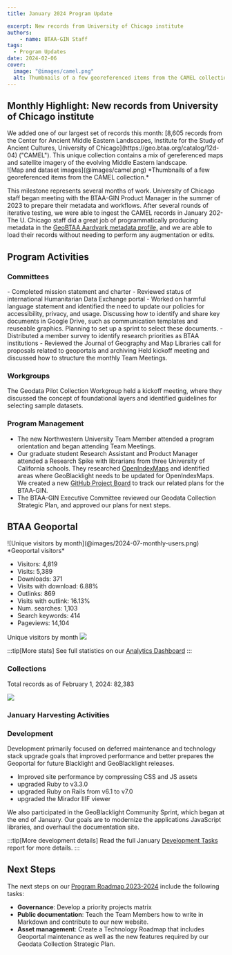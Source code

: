 ```yaml
---
title: January 2024 Program Update

excerpt: New records from University of Chicago institute
authors:
    - name: BTAA-GIN Staff
tags:
  - Program Updates
date: 2024-02-06
cover:
  image: "@images/camel.png"
  alt: Thumbnails of a few georeferenced items from the CAMEL collection.
---
```


<div class="monthly-highlight">

## Monthly Highlight: New records from University of Chicago institute

<TwoThirdsLayout>
<div slot = "left">
We added one of our largest set of records this month: [8,605 records from the Center for Ancient Middle Eastern Landscapes, Institute for the Study of Ancient Cultures, University of Chicago](https://geo.btaa.org/catalog/12d-04) ("CAMEL").  This unique collection contains a mix of gereferenced maps and satellite imagery of the evolving Middle Eastern landscape.
</div>
<div slot = "right">
![Map and dataset images](@images/camel.png)
*Thumbnails of a few georeferenced items from the CAMEL collection.*
</div>


</TwoThirdsLayout>

This milestone represents several months of work. University of Chicago staff began meeting with the BTAA-GIN Product Manager in the summer of 2023 to prepare their metadata and workflows.  After several rounds of iterative testing, we were able to ingest the CAMEL records in January 202- The U. Chicago staff did a great job of programmatically producing metadata in the [GeoBTAA Aardvark metadata profile,](https://gin.btaa.org/metadata/geobtaa-metadata-application-profile/) and we are able to load their records without needing to perform any augmentation or edits.

</div>

## Program Activities

### Committees

<CardGrid>
  <Card title="TECHnology">
    - Completed mission statement and charter
    - Reviewed status of international Humanitarian Data Exchange portal
    - Worked on harmful language statement and identified the need to update our policies for accessibility, privacy, and usage.
  </Card>

  <Card title="Community Engagement">
    Discussing how to identify and share key documents in Google Drive, such as communication templates and reuseable graphics. Planning to set up a sprint to select these documents.
  </Card>

  <Card title="Knowledge">
    - Distributed a member survey to identify research priorities as BTAA institutions
    - Reviewed the Journal of Geography and Map Libraries call for proposals related to geoportals and archiving
  </Card>

  <Card title="Coordination">
    Held kickoff meeting and discussed how to structure the monthly Team Meetings.
  </Card>
</CardGrid>

### Workgroups

The Geodata Pilot Collection Workgroup held a kickoff meeting, where they discussed the concept of foundational layers and identified guidelines for selecting sample datasets.

### Program Management

* The new Northwestern University Team Member attended a program orientation and began attending Team Meetings. 
* Our graduate student Research Assistant and Product Manager attended a Research Spike with librarians from three University of California schools. They researched [OpenIndexMaps](https://openindexmaps.org) and identified areas where GeoBlacklight needs to be updated for OpenIndexMaps. We created a new [GitHub Project Board](https://github.com/orgs/geobtaa/projects/19) to track our related plans for the BTAA-GIN.
* The BTAA-GIN Executive Committee reviewed our Geodata Collection Strategic Plan, and approved our plans for next steps.


## BTAA Geoportal 

<TwoThirdsLayout>
<div slot="left">
![Unique visitors by month](@images/2024-07-monthly-users.png)
*Geoportal visitors*
</div>
<div slot="right">
<div class="compact-list">

* Visitors:	4,819
* Visits:	5,389
* Downloads:	371
* Visits with download:	6.88%
* Outlinks:	869
* Visits with outlink:	16.13%
* Num. searches:	1,103
* Search keywords:	414
* Pageviews:	14,104
</div>
</div>
</TwoThirdsLayout>


Unique visitors by month
![](@images/2024-01-monthly-users.png)

:::tip[More stats]
See full statistics on our [Analytics Dashboard](https://tableau.umn.edu/t/UL/views/BTAAGeoportalusageMatomo/Monthlycharts?%3Aembed=y&%3AisGuestRedirectFromVizportal=y)
:::


### Collections

<p class="records-total">Total records as of February 1, 2024: 82,383</p>

![](@images/records-2024-02.png)

### January Harvesting Activities

<Table
  src="src/tables/harvests_2024-01.csv"
    columns={[
    { key: "Task",   width: "50%", filter: "text",  wrap: "nowrap",  render: "markdown" },
    { key: "Records added",  width: "25%", filter: "text"},
    { key: "Records retired",   width: "25%", filter: "text" },
  ]}
/>


### Development

Development primarily focused on deferred maintenance and technology stack upgrade goals that improved performance and better prepares the Geoportal for future Blacklight and GeoBlacklight releases.

* Improved site performance by compressing CSS and JS assets
* upgraded Ruby to v3.3.0
* upgraded Ruby on Rails from v6.1 to v7.0
* upgraded the Mirador IIIF viewer

We also participated in the GeoBlacklight Community Sprint, which began at the end of January. Our goals are to modernize the applications JavaScript libraries, and overhaul the documentation site.

:::tip[More development details]
Read the full January [Development Tasks](https://docs.google.com/document/d/e/2PACX-1vSKz3o67zfC7ysQFBgLO1gDmXpxkUwb74Yn-8N1EjJZ_kaVAxUEU46a3d2-ARlcDR9TneuyqpicAd6U/pub) report for more details.
:::

## Next Steps

The next steps on our [Program Roadmap 2023-2024](https://github.com/orgs/geobtaa/projects/10) include the following tasks:

- **Governance**:  Develop a priority projects matrix
- **Public documentation**: Teach the Team Members how to write in Markdown and contribute to our new website.
- **Asset management**: Create a Technology Roadmap that includes Geoportal maintenance as well as the new features required by our Geodata Collection Strategic Plan.


